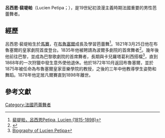 '''呂西恩·裴堤帕'''（Lucien Petipa；{{bd|1815年|12月22日|1898年|7月7日|}}），是19世紀初浪漫主義時期法國重要的男性芭蕾舞者。

== 經歷 ==
呂西恩·裴堤帕生於[[馬賽|馬賽]]，在[[布魯塞爾|布魯塞爾]]成長及學習芭蕾舞<ref>[http://120.127.233.14/detail/1292247/ 裴堤帕，呂西恩Petipa, Lucien (1815-1898)]</ref>。1821年3月25日他在布魯塞爾的皇家劇院首度登台。1835年他被聘請為波爾多劇院的首席舞者<ref>{{Cite web |url=https://www.larousse.fr/archives/danse/page/336 |title=« Lucien Petipa (1815-1898) » |accessdate=2020-10-19 |archive-date=2020-08-09 |archive-url=https://web.archive.org/web/20200809124119/https://www.larousse.fr/archives/danse/page/336 |dead-url=no }}</ref>。幾年後他前往巴黎，並成為巴黎歌劇院的首席舞者，長期與卡兒羅塔葛利西搭檔<ref>[https://thebiography.us/en/petipa-lucien Biography of Lucien Petipa]</ref>，直到1868年的一次狩獵中發生意外使他退休。他於1872年10月返回布魯塞爾，並於1875年被任命為布魯塞爾皇家音樂學院的教授，之後的三年中他教導學生姿勢和舞蹈。1878年他定居凡爾賽直到1898年離世。

== 參考文獻 ==
{{Reflist}}

{{normdaten}}
{{DEFAULTSORT:Petipa ,Lucien}}
[[Category:法國芭蕾舞者|Category:法國芭蕾舞者]]